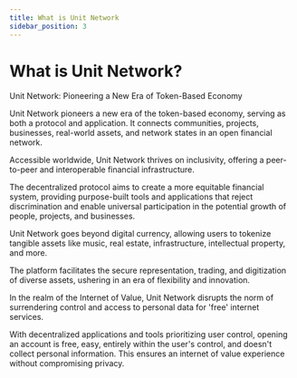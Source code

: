 ```yaml
---
title: What is Unit Network
sidebar_position: 3
---
```


# What is Unit Network?

Unit Network: Pioneering a New Era of Token-Based Economy

Unit Network pioneers a new era of the token-based economy, serving as both a protocol and application. It connects communities, projects, businesses, real-world assets, and network states in an open financial network.

Accessible worldwide, Unit Network thrives on inclusivity, offering a peer-to-peer and interoperable financial infrastructure.

The decentralized protocol aims to create a more equitable financial system, providing purpose-built tools and applications that reject discrimination and enable universal participation in the potential growth of people, projects, and businesses.

Unit Network goes beyond digital currency, allowing users to tokenize tangible assets like music, real estate, infrastructure, intellectual property, and more.

The platform facilitates the secure representation, trading, and digitization of diverse assets, ushering in an era of flexibility and innovation.

In the realm of the Internet of Value, Unit Network disrupts the norm of surrendering control and access to personal data for 'free' internet services.

With decentralized applications and tools prioritizing user control, opening an account is free, easy, entirely within the user's control, and doesn't collect personal information. This ensures an internet of value experience without compromising privacy.
